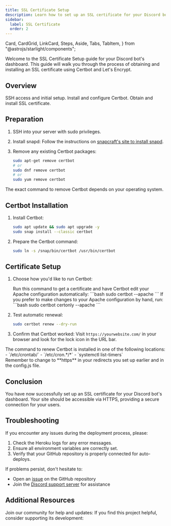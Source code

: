 ```yaml
---
title: SSL Certificate Setup
description: Learn how to set up an SSL certificate for your Discord bot's dashboard using Certbot and Let's Encrypt.
sidebar:
  label: SSL Certificate
  order: 2
---
```


  Card,
  CardGrid,
  LinkCard,
  Steps,
  Aside,
  Tabs,
  TabItem,
} from "@astrojs/starlight/components";

Welcome to the SSL Certificate Setup guide for your Discord bot's dashboard. This guide will walk you through the process of obtaining and installing an SSL certificate using Certbot and Let's Encrypt.

## Overview

<CardGrid>
  <Card title="Preparation" icon="seti:config">
    SSH access and initial setup.
    <LinkCard title="Jump to Section" href="#preparation" />
  </Card>
  <Card title="Certbot Installation" icon="seti:package">
    Install and configure Certbot.
    <LinkCard title="Jump to Section" href="#certbot-installation" />
  </Card>
  <Card title="Certificate Setup" icon="seti:certificate">
    Obtain and install SSL certificate.
    <LinkCard title="Jump to Section" href="#certificate-setup" />
  </Card>
</CardGrid>

## Preparation

<Steps>

1. SSH into your server with sudo privileges.

2. Install snapd:
   Follow the instructions on [snapcraft's site to install snapd](https://snapcraft.io/docs/installing-snapd/).

3. Remove any existing Certbot packages:
   ```bash
   sudo apt-get remove certbot
   # or
   sudo dnf remove certbot
   # or
   sudo yum remove certbot
   ```

</Steps>

<Aside type="note">
  The exact command to remove Certbot depends on your operating system.
</Aside>

## Certbot Installation

<Steps>

1. Install Certbot:
   ```bash
   sudo apt update && sudo apt upgrade -y
   sudo snap install --classic certbot
   ```

2. Prepare the Certbot command:
   ```bash
   sudo ln -s /snap/bin/certbot /usr/bin/certbot
   ```

</Steps>

## Certificate Setup

<Steps>

1. Choose how you'd like to run Certbot:

   <Tabs>
     <TabItem label="Automatic">
       Run this command to get a certificate and have Certbot edit your Apache configuration automatically:
       ```bash
       sudo certbot --apache
       ```
     </TabItem>
     <TabItem label="Manual">
       If you prefer to make changes to your Apache configuration by hand, run:
       ```bash
       sudo certbot certonly --apache
       ```
     </TabItem>
   </Tabs>

2. Test automatic renewal:
   ```bash
   sudo certbot renew --dry-run
   ```

3. Confirm that Certbot worked:
   Visit `https://yourwebsite.com/` in your browser and look for the lock icon in the URL bar.

</Steps>

<Aside type="tip">
  The command to renew Certbot is installed in one of the following locations:
  - `/etc/crontab/`
  - `/etc/cron.*/*`
  - `systemctl list-timers`
</Aside>

<Aside type="caution">
  Remember to change to **https** in your redirects you set up earlier and in the config.js file.
</Aside>

## Conclusion

You have now successfully set up an SSL certificate for your Discord bot's dashboard. Your site should be accessible via HTTPS, providing a secure connection for your users.

## Troubleshooting

If you encounter any issues during the deployment process, please:

1. Check the Heroku logs for any error messages.
2. Ensure all environment variables are correctly set.
3. Verify that your GitHub repository is properly connected for auto-deploys.

If problems persist, don't hesitate to:

- Open an [issue](https://github.com/vixshan/amina/issue/new/choose) on the GitHub repository
- Join the [Discord support server](https://discord.gg/uMgS9evnmv) for assistance

## Additional Resources

<CardGrid>
  <Card title="Support Server" icon="discord">
    Join our community for help and updates:
    <LinkCard title="Join Discord Server" href="https://discord.gg/uMgS9evnmv" />
  </Card>
  <Card title="Support Development" icon="heart">
    If you find this project helpful, consider supporting its development:
    <LinkCard title="Support on Ko-fi" href="https://ko-fi.com/vikshan" />
  </Card>
</CardGrid>